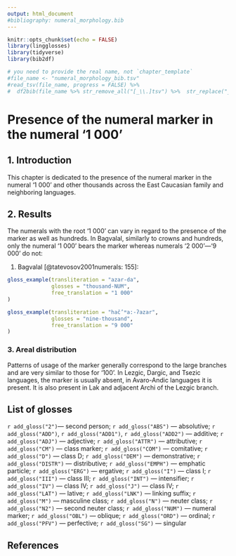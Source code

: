 ---
output: html_document
#bibliography: numeral_morphology.bib
---

```{r, include=FALSE}
knitr::opts_chunk$set(echo = FALSE)
library(lingglosses)
library(tidyverse)
library(bib2df)

# you need to provide the real name, not `chapter_template`
#file_name <- "numeral_morphology_bib.tsv"
#read_tsv(file_name, progress = FALSE) %>% 
#  df2bib(file_name %>% str_remove_all("[_\\.]tsv") %>%  str_replace("_bib$", "\\.bib"))
```

# Presence of the numeral marker in the numeral ‘1 000’

## 1. Introduction

This chapter is dedicated to the presence of the numeral marker in the numeral ‘1 000’ and other thousands across the East Caucasian family and neighboring languages.

## 2. Results
The numerals with the root ‘1 000’ can vary in regard to the presence of the marker as well as hundreds. In Bagvalal, similarly to crowns and hundreds, only the numeral ‘1 000’ bears the marker whereas numerals ‘2 000’—‘9 000’ do not:

(@) Bagvalal [@tatevosov2001numerals: 155]:
```{r, echo=FALSE}
gloss_example(transliteration = "azar-da",
              glosses = "thousand-NUM",
              free_translation = "1 000"
)
```
```{r, echo=FALSE}
gloss_example(transliteration = "hač’ʷa:-ʔazar",
              glosses = "nine-thousand",
              free_translation = "9 000"
)
```


### 3. Areal distribution
Patterns of usage of the marker generally correspond to the large branches and are very similar to those for ‘100’. In Lezgic, Dargic, and Tsezic languages, the marker is usually absent, in Avaro-Andic languages it is present. It is also present in Lak and adjacent Archi of the Lezgic branch.

## List of glosses
`r add_gloss("2")`— second person; `r add_gloss("ABS")` — absolutive; `r add_gloss("ADD")`, `r add_gloss("ADD1")`, `r add_gloss("ADD2")` — additive; `r add_gloss("ADJ")` — adjective; `r add_gloss("ATTR")` — attributive; `r add_gloss("CM")` — class marker; `r add_gloss("COM")` — comitative; `r add_gloss("D")` — class D; `r add_gloss("DEM")` — demonstrative; `r add_gloss("DISTR")` — distributive; `r add_gloss("EMPH")` — emphatic particle; `r add_gloss("ERG")` — ergative; `r add_gloss("I")` — class I; `r add_gloss("III")` — class III; `r add_gloss("INT")` — intensifier; `r add_gloss("IV")` — class IV; `r add_gloss("J")` — class IV; `r add_gloss("LAT")` — lative; `r add_gloss("LNK")` — linking suffix; `r add_gloss("M")` — masculine class; `r add_gloss("N")` — neuter class; `r add_gloss("N2")` — second neuter class; `r add_gloss("NUM")` — numeral marker; `r add_gloss("OBL")` — oblique; `r add_gloss("ORD")` — ordinal; `r add_gloss("PFV")` — perfective; `r add_gloss("SG")` — singular

## References
